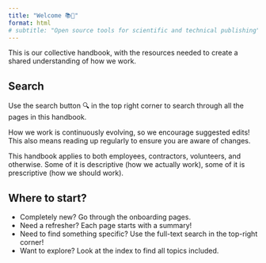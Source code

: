 ```yaml
---
title: "Welcome 📚🤩"
format: html
# subtitle: "Open source tools for scientific and technical publishing"
---
```



This is our collective handbook, with the resources needed to create a shared understanding of how we work. 

::: {.callout-note}
## Search

Use the search button 🔍 in the top right corner to search through all the pages in this handbook.
:::

How we work is continuously evolving, so we encourage suggested edits! This also means reading up regularly to ensure you are aware of changes.

This handbook applies to both employees, contractors, volunteers, and otherwise. Some of it is descriptive (how we actually work), some of it is prescriptive (how we should work). 


## Where to start?

* Completely new? Go through the onboarding pages.
* Need a refresher? Each page starts with a summary!
* Need to find something specific? Use the full-text search in the top-right corner!
* Want to explore? Look at the index to find all topics included.
